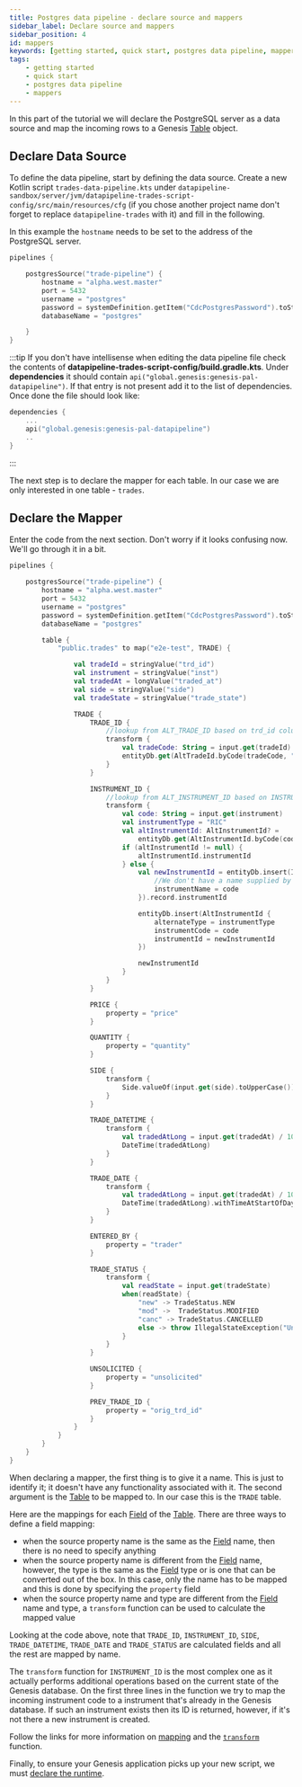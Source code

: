 ```yaml
---
title: Postgres data pipeline - declare source and mappers
sidebar_label: Declare source and mappers
sidebar_position: 4
id: mappers
keywords: [getting started, quick start, postgres data pipeline, mappers]
tags:
    - getting started
    - quick start
    - postgres data pipeline
    - mappers
---
```


In this part of the tutorial we will declare the PostgreSQL server as a data source and map the incoming rows to a Genesis [Table](/database/fields-tables-views/tables/) object.

## Declare Data Source

To define the data pipeline, start by defining the data source. Create a new Kotlin script `trades-data-pipeline.kts` under `datapipeline-sandbox/server/jvm/datapipeline-trades-script-config/src/main/resources/cfg` (if you chose another project name don't forget to replace `datapipeline-trades` with it) and fill in the following.

In this example the `hostname` needs to be set to the address of the PostgreSQL server.

```kotlin
pipelines {

    postgresSource("trade-pipeline") {
        hostname = "alpha.west.master"
        port = 5432
        username = "postgres"
        password = systemDefinition.getItem("CdcPostgresPassword").toString()
        databaseName = "postgres"

    }
}
```

:::tip
If you don't have intellisense when editing the data pipeline file check the contents of **datapipeline-trades-script-config/build.gradle.kts**. Under **dependencies** it should contain `api("global.genesis:genesis-pal-datapipeline")`. If that entry is not present add it to the list of dependencies. Once done the file should look like:
```kotlin
dependencies {
    ...
    api("global.genesis:genesis-pal-datapipeline")
    ..
}
```
:::

The next step is to declare the mapper for each table. In our case we are only interested in one table - `trades`.

## Declare the Mapper

Enter the code from the next section. Don't worry if it looks confusing now. We'll go through it in a bit.

```kotlin
pipelines {

    postgresSource("trade-pipeline") {
        hostname = "alpha.west.master"
        port = 5432
        username = "postgres"
        password = systemDefinition.getItem("CdcPostgresPassword").toString()
        databaseName = "postgres"

        table {
            "public.trades" to map("e2e-test", TRADE) {

                val tradeId = stringValue("trd_id")
                val instrument = stringValue("inst")
                val tradedAt = longValue("traded_at")
                val side = stringValue("side")
                val tradeState = stringValue("trade_state")

                TRADE {
                    TRADE_ID {
                        //lookup from ALT_TRADE_ID based on trd_id column
                        transform {
                            val tradeCode: String = input.get(tradeId)
                            entityDb.get(AltTradeId.byCode(tradeCode, "TradeStore"))?.tradeId
                        }
                    }

                    INSTRUMENT_ID {
                        //lookup from ALT_INSTRUMENT_ID based on INSTRUMENT_CODE
                        transform {
                            val code: String = input.get(instrument)
                            val instrumentType = "RIC"
                            val altInstrumentId: AltInstrumentId? =
                                entityDb.get(AltInstrumentId.byCode(code, instrumentType))
                            if (altInstrumentId != null) {
                                altInstrumentId.instrumentId
                            } else {
                                val newInstrumentId = entityDb.insert(Instrument {
                                    //We don't have a name supplied by postgres, so use the code as the name
                                    instrumentName = code
                                }).record.instrumentId

                                entityDb.insert(AltInstrumentId {
                                    alternateType = instrumentType
                                    instrumentCode = code
                                    instrumentId = newInstrumentId
                                })

                                newInstrumentId
                            }
                        }
                    }

                    PRICE {
                        property = "price"
                    }

                    QUANTITY {
                        property = "quantity"
                    }

                    SIDE {
                        transform {
                            Side.valueOf(input.get(side).toUpperCase())
                        }
                    }

                    TRADE_DATETIME {
                        transform {
                            val tradedAtLong = input.get(tradedAt) / 1000L
                            DateTime(tradedAtLong)
                        }
                    }

                    TRADE_DATE {
                        transform {
                            val tradedAtLong = input.get(tradedAt) / 1000L
                            DateTime(tradedAtLong).withTimeAtStartOfDay()
                        }
                    }

                    ENTERED_BY {
                        property = "trader"
                    }

                    TRADE_STATUS {
                        transform {
                            val readState = input.get(tradeState)
                            when(readState) {
                                "new" -> TradeStatus.NEW
                                "mod" ->  TradeStatus.MODIFIED
                                "canc" -> TradeStatus.CANCELLED
                                else -> throw IllegalStateException("Unknown trade state: $readState")
                            }
                        }
                    }

                    UNSOLICITED {
                        property = "unsolicited"
                    }

                    PREV_TRADE_ID {
                        property = "orig_trd_id"
                    }
                }
            }
        }
    }
}
```

When declaring a mapper, the first thing is to give it a name. This is just to identify it; it doesn't have any functionality associated with it. The second argument is the [Table](/database/fields-tables-views/tables/) to be mapped to. In our case this is the `TRADE` table. 

Here are the mappings for each [Field](/database/fields-tables-views/tables/tables-basics/#field-types) of the [Table](/database/fields-tables-views/tables/). There are three ways to define a field mapping:

- when the source property name is the same as the [Field](/database/fields-tables-views/tables/tables-basics/#field-types) name, then there is no need to specify anything
- when the source property name is different from the [Field](/database/fields-tables-views/tables/tables-basics/#field-types) name, however, the type is the same as the [Field](/database/fields-tables-views/tables/tables-basics/#field-types) type or is one that can be converted out of the box. In this case, only the name has to be mapped and this is done by specifying the `property` field
- when the source property name and type are different from the [Field](/database/fields-tables-views/tables/tables-basics/#field-types) name and type, a `transform` function can be used to calculate the mapped value

Looking at the code above, note that `TRADE_ID`, `INSTRUMENT_ID`, `SIDE`, `TRADE_DATETIME`, `TRADE_DATE` and `TRADE_STATUS` are calculated fields and all the rest are mapped by name.

The `transform` function for `INSTRUMENT_ID` is the most complex one as it actually performs additional operations based on the current state of the Genesis database. On the first three lines in the function we try to map the incoming instrument code to a instrument that's already in the Genesis database. If such an instrument exists then its ID is returned, however, if it's not there a new instrument is created.

Follow the links for more information on [mapping](/server/integration/data-pipeline/basics/#map-functions) and the [`transform`](/server/integration/data-pipeline/basics/#transform-function) function.

Finally, to ensure your Genesis application picks up your new script, we must [declare the runtime](/server/integration/data-pipeline/configuring-runtime/#configure-processesxml-file).
